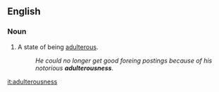 {{rfv}}
==English==
===Noun===
{{en-noun|-}}
# A state of being [[adulterous]].
#: ''He could no longer get good foreing postings because of his notorious '''adulterousness'''.''
[[it:adulterousness]]